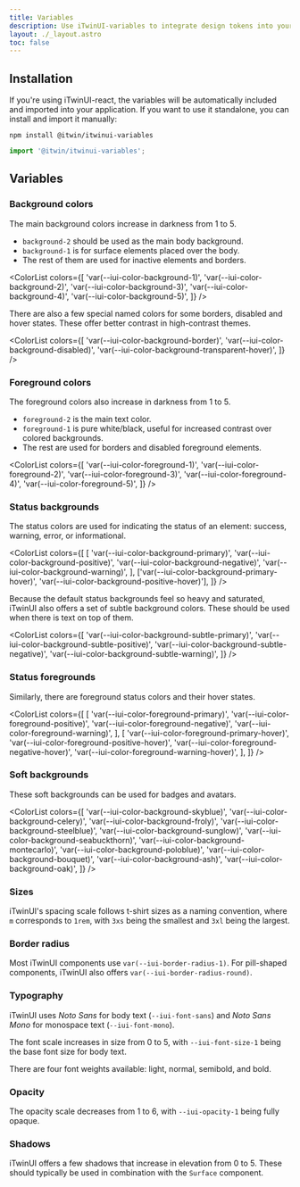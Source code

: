 ```yaml
---
title: Variables
description: Use iTwinUI-variables to integrate design tokens into your application.
layout: ./_layout.astro
toc: false
---
```



## Installation

If you're using iTwinUI-react, the variables will be automatically included and imported into your application.
If you want to use it standalone, you can install and import it manually:

```shell
npm install @itwin/itwinui-variables
```

```js
import '@itwin/itwinui-variables';
```

## Variables

### Background colors

The main background colors increase in darkness from 1 to 5.

- `background-2` should be used as the main body background.
- `background-1` is for surface elements placed over the body.
- The rest of them are used for inactive elements and borders.

<ColorList
  colors={[
    'var(--iui-color-background-1)',
    'var(--iui-color-background-2)',
    'var(--iui-color-background-3)',
    'var(--iui-color-background-4)',
    'var(--iui-color-background-5)',
  ]}
/>

There are also a few special named colors for some borders, disabled and hover states. These offer
better contrast in high-contrast themes.

<ColorList
  colors={[
    'var(--iui-color-background-border)',
    'var(--iui-color-background-disabled)',
    'var(--iui-color-background-transparent-hover)',
  ]}
/>

### Foreground colors

The foreground colors also increase in darkness from 1 to 5.

- `foreground-2` is the main text color.
- `foreground-1` is pure white/black, useful for increased contrast over colored backgrounds.
- The rest are used for borders and disabled foreground elements.

<ColorList
  colors={[
    'var(--iui-color-foreground-1)',
    'var(--iui-color-foreground-2)',
    'var(--iui-color-foreground-3)',
    'var(--iui-color-foreground-4)',
    'var(--iui-color-foreground-5)',
  ]}
/>

### Status backgrounds

The status colors are used for indicating the status of an element: success, warning, error, or informational.

<ColorList
  colors={[
    [
      'var(--iui-color-background-primary)',
      'var(--iui-color-background-positive)',
      'var(--iui-color-background-negative)',
      'var(--iui-color-background-warning)',
    ],
    ['var(--iui-color-background-primary-hover)', 'var(--iui-color-background-positive-hover)'],
  ]}
/>

Because the default status backgrounds feel so heavy and saturated, iTwinUI also offers a set of subtle background colors.
These should be used when there is text on top of them.

<ColorList
  colors={[
    'var(--iui-color-background-subtle-primary)',
    'var(--iui-color-background-subtle-positive)',
    'var(--iui-color-background-subtle-negative)',
    'var(--iui-color-background-subtle-warning)',
  ]}
/>

### Status foregrounds

Similarly, there are foreground status colors and their hover states.

<ColorList
  colors={[
    [
      'var(--iui-color-foreground-primary)',
      'var(--iui-color-foreground-positive)',
      'var(--iui-color-foreground-negative)',
      'var(--iui-color-foreground-warning)',
    ],
    [
      'var(--iui-color-foreground-primary-hover)',
      'var(--iui-color-foreground-positive-hover)',
      'var(--iui-color-foreground-negative-hover)',
      'var(--iui-color-foreground-warning-hover)',
    ],
  ]}
/>

### Soft backgrounds

These soft backgrounds can be used for badges and avatars.

<ColorList
  colors={[
    'var(--iui-color-background-skyblue)',
    'var(--iui-color-background-celery)',
    'var(--iui-color-background-froly)',
    'var(--iui-color-background-steelblue)',
    'var(--iui-color-background-sunglow)',
    'var(--iui-color-background-seabuckthorn)',
    'var(--iui-color-background-montecarlo)',
    'var(--iui-color-background-poloblue)',
    'var(--iui-color-background-bouquet)',
    'var(--iui-color-background-ash)',
    'var(--iui-color-background-oak)',
  ]}
/>

### Sizes

iTwinUI's spacing scale follows t-shirt sizes as a naming convention, where `m` corresponds to `1rem`, with `3xs` being the smallest and `3xl` being the largest.

<SizesDemo />

### Border radius

Most iTwinUI components use `var(--iui-border-radius-1)`. For pill-shaped components, iTwinUI also offers `var(--iui-border-radius-round)`.

<BorderRadiusDemo />

### Typography

iTwinUI uses _Noto Sans_ for body text (`--iui-font-sans`) and _Noto Sans Mono_ for monospace text (`--iui-font-mono`).

The font scale increases in size from 0 to 5, with `--iui-font-size-1` being the base font size for body text.

<FontsDemo sizes />

There are four font weights available: light, normal, semibold, and bold.

<FontsDemo weights />

### Opacity

The opacity scale decreases from 1 to 6, with `--iui-opacity-1` being fully opaque.

<OpacityDemo />

### Shadows

iTwinUI offers a few shadows that increase in elevation from 0 to 5. These should typically be used in combination with the `Surface` component.

<ShadowsDemo />
